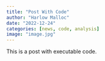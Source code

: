```yaml
---
title: "Post With Code"
author: "Harlow Malloc"
date: "2022-12-24"
categories: [news, code, analysis]
image: "image.jpg"
---
```


This is a post with executable code.
